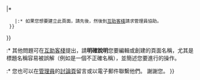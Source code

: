 {{fmbox
|id    = mw-protectedpagetext
|type  = warning
|image = none
|text  = 本頁已被禁止創建和編輯，只有管理員可以取消此建立限制。因為標題「$2」和[[Mediawiki:Titleblacklist|本地]]或[[m:Title_blacklist|全域]]黑名單<code><nowiki>$1</nowiki></code>配合。這'''通常'''是為了防止破壞性的編輯。

如果您看到此訊息並想作出修改，創建或移動現在的標題頁面，請遵照以下指示：
{{#ifexist:{{FULLPAGENAME}}
  |:* 如果您想要修改此頁面，您可以{{Submit an edit request|display=提出代為編輯請求}}。
  |{{#ifeq: {{#invoke:Effective protection level|{{{attempted-action}}}|Draft:{{FULLPAGENAME}}}}|*
    |:* 如果您想要建立此頁面，請先{{Clickable button 2|撰寫草稿|url={{fullurl:Draft:{{urlencode:{{FULLPAGENAME}}}}|action=edit&preload={{urlencode:{{FULLPAGENAME}}}}&summary=撰寫受標題黑名單保護頁面的草稿}}|class=mw-ui-progressive}}後，然後到[[Wikipedia:互助客棧/求助|互助客棧]]請求管理員協助。
  }}
}}
:* 其他問題可在[[Wikipedia:互助客棧/求助|互助客棧]]提出，請'''明確說明'''您要編輯或創建的頁面名稱，尤其是標題名稱容易被誤解（例如是一個不正確名稱），並簡述您要進行的操作。
:* 您也可以在[[Special:ListUsers/sysop|管理員]]的[[Wikipedia:討論頁|討論頁]]留言或以電子郵件聯繫他們。
謝謝您。
}}<!-- MediaWiki:Titleblacklist-forbidden-edit-->